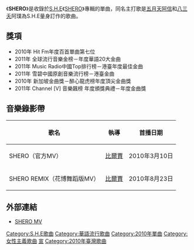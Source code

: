 {{Multiple issues|
{{Unreferenced|time=2021-08-04T01:50:34+00:00}}
{{Notability Unreferenced|time=2021-08-04T02:14:10+00:00}}
}}
{{Infobox song
| name = SHERO
| type = single
| format = [[CD|CD]]
| artist = [[S.H.E|S.H.E]]
| from_album = [[SHERO|SHERO]]
| released = 2010年3月26日
| language = zh
| genre = [[流行音樂|流行音樂]]、[[英爵搖滾|英爵搖滾]]
| length = 3:11
| producer = [[陳信宏|阿信]]、阿璞
| label = [[華研國際音乐|華研國際音乐]]
| composer= 八三夭阿璞
|lyricist= [[五月天|五月天]][[陳信宏|阿信]]
| prev_title = [[安靜了|安靜了]]
| prev_year = 2008
| next_title = 
| next_year = 
}}

《'''SHERO'''》是收錄於[[S.H.E|S.H.E]]《[[SHERO|SHERO]]》專輯的單曲，同名主打歌是[[五月天|五月天]][[陳信宏|阿信]]和[[八三夭|八三夭]]阿璞為S.H.E量身訂作的歌曲。{{Fact|歌名的由來是阿信以「SHE她」＋「HERO英雄」的組成所發想而來的名稱，而此張專輯取名為「SHERO」是以專輯同名主打歌曲〈SHERO〉的名稱作為命名，而這首歌和專輯的主要音樂概念，共識是回歸到「[[S.H.E|S.H.E]]」這個組合名稱為初衷，「[[S.H.E|S.H.E]]」為英文裡的「SHE 她」；「HERO」是英雄的意思，而「SHE 她」再加上「HERO」就等於『SHERO』（SHE+RO）有「女英雄」或「女王」的意思，以女性的「理性自省」和「感性抒發」為出發點，並鼓勵女性經過人生淬煉，成長為'''智慧、能力、成熟'''的女人，並且鼓舞每個人讓人生的體悟與心得可以分享。}}

== 獎項 ==
* 2010年 Hit Fm年度百首單曲第七位
* 2011年 全球流行音樂金榜－年度華語20大金曲
* 2011年 Music Radio中國Top排行榜－港臺年度最佳金曲
* 2011年 雪碧中國原創音樂流行榜－港臺金曲
* 2010年 新加坡金曲獎－醉心龍虎榜年度頂尖金曲獎
* 2011年 Channel [V] 音樂飆榜 年度頒獎典禮－年度金曲獎

== 音樂錄影帶 ==
{| class="wikitable"
! 歌名 !! 執導 !! 首播日期
|-
| SHERO（官方MV）|| [[比爾賈|比爾賈]] ||2010年3月10日
|-
| SHERO REMIX（花博舞蹈版MV）|| [[比爾賈|比爾賈]] ||2010年8月23日
|}

== 外部連結 ==
* [http://www.youtube.com/watch?v=KVGZjhPtxhY SHERO MV]{{Wayback|url=http://www.youtube.com/watch?v=KVGZjhPtxhY |date=20150227211812 }}

{{S.H.E|state=collapsed}}
{{醉心龍虎榜頂尖金曲獎}}

[[Category:S.H.E歌曲|Category:S.H.E歌曲]]
[[Category:華語流行歌曲|Category:華語流行歌曲]]
[[Category:2010年單曲|Category:2010年單曲]]
[[Category:女性主義歌曲|Category:女性主義歌曲]]
[[Category:2010年臺北國際花卉博覽會|宣]]
[[Category:2010年臺灣歌曲|Category:2010年臺灣歌曲]]